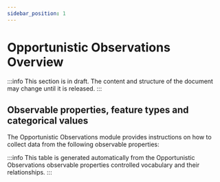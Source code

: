 ```yaml
---
sidebar_position: 1
---
```



# Opportunistic Observations Overview

:::info
This section is in draft. The content and structure of the document may change until it is released.
:::

## Observable properties, feature types and categorical values

The Opportunistic Observations module provides instructions on how to collect data from the following observable properties:

<OverviewTable moduleOpCollectionUri="https://linked.data.gov.au/def/test/dawe-cv/d3f85cc2-f3e8-4900-a2ac-19fc27fd14f9" />

:::info
This table is generated automatically from the Opportunistic Observations observable properties controlled vocabulary and their relationships.
:::
